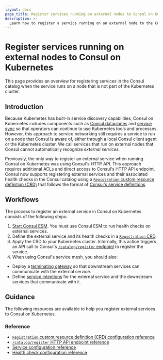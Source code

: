 ```yaml
---
layout: docs
page_title: Register services running on external nodes to Consul on Kubernetes
description: >-
  Learn how to register a service running on an external node to the Consul catalog when running Consul on Kubernetes.
---
```


# Register services running on external nodes to Consul on Kubernetes

This page provides an overview for registering services in the Consul catalog when the service runs on a node that is not part of the Kubernetes cluster.

## Introduction

Because Kubernetes has built-in service discovery capabilities, Consul on Kubernetes includes components such as [Consul dataplanes](/consul/docs/architecture/control-plane/dataplane) and [service sync](/consul/docs/register/service/k8s/service-sync) so that operators can continue to use Kubernetes tools and processes. However, this approach to service networking still requires a service to run on a node that Consul is aware of, either through a local Consul client agent or the Kubernetes cluster. We call services that run on external nodes that Consul cannot automatically recognize _external services_.

Previously, the only way to register an external service when running Consul on Kubernetes was using Consul's HTTP API. This approach requires additional ACLs and direct access to Consul's HTTP API endpoint. Consul now supports registering external services and their associated health checks in the Consul catalog using a [`Registration` custom resource definition (CRD)](/consul/docs/reference/config-entry/registration) that follows the format of [Consul's service definitions](/consul/docs/reference/service).

## Workflows

The process to register an external service in Consul on Kubernetes consists of the following steps:

1. [Start Consul ESM](/consul/tutorials/connect-services/service-registration-external-services#monitor-the-external-service-with-consul-esm). You must use Consul ESM to run health checks on external services.
1. Define the external service and its health checks in a [`Registration` CRD](/consul/docs/reference/config-entry/registration).
1. Apply the CRD to your Kubernetes cluster. Internally, this action triggers an API call to Consul's [`/catalog/register` endpoint](/consul/api-docs/catalog#register-entity) to register the service.
1. When using Consul's service mesh, you should also:
  - Deploy a [terminating gateway](/consul/docs/register/external/terminating-gateway/k8s) so that downstream services can communicate with the external service.
  - Define [service intentions](/consul/docs/secure-mesh/intention) for the external service and the downstream services that communicate with it.

## Guidance

The following resources are available to help you register external services to Consul on Kubernetes.

### Reference

- [`Registration` custom resource definition (CRD) configuration reference](/consul/docs/reference/config-entry/registration)
- [`/catalog/register` HTTP API endpoint reference](/consul/api-docs/catalog#register-entity)
- [Service configuration reference](/consul/docs/reference/service)
- [Health check configuration reference](/consul/docs/reference/health-check)